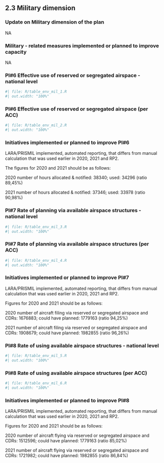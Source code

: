 ## 2.3 Military dimension
### Update on Military dimension of the plan

NA

### Military - related measures implemented or planned to improve capacity

NA

### PI#6 Effective use of reserved or segregated airspace - national level

```{r}
#| file: R/table_env_mil_1.R
#| out.width: "100%"
```



### PI#6 Effective use of reserved or segregated airspace (per ACC)

```{r}
#| file: R/table_env_mil_2.R
#| out.width: "100%"
```


### Initiatives implemented or planned to improve PI#6

LARA/PRISMIL implemented, automated reporting, that differs from manual calculation that was used earlier in 2020, 2021 and RP2.
The figures for 2020 and 2021 should be as follows: 
2020 number of hours allocated & notified: 38340; used: 34296 (ratio 89,45%)
2021 number of hours allocated & notified: 37346; used: 33978 (ratio 90,98%)

### PI#7 Rate of planning via available airspace structures - national level

```{r}
#| file: R/table_env_mil_3.R
#| out.width: "100%"
```



### PI#7 Rate of planning via available airspace structures (per ACC)

```{r}
#| file: R/table_env_mil_4.R
#| out.width: "100%"
```


### Initiatives implemented or planned to improve PI#7

LARA/PRISMIL implemented, automated reporting, that differs from manual calculation that was used earlier in 2020, 2021 and RP2.
Figures for 2020 and 2021 should be as follows:
2020 number of aircraft filing via reserved or segregated airspace and CDRs: 1676883; could have planned: 1779163 (ratio 94,25%)
2021 number of aircraft filing via reserved or segregated airspace and CDRs: 1908679; could have planned: 1982855 (ratio 96,26%)

### PI#8 Rate of using available airspace structures - national level

```{r}
#| file: R/table_env_mil_5.R
#| out.width: "100%"
```



### PI#8 Rate of using available airspace structures (per ACC)

```{r}
#| file: R/table_env_mil_6.R
#| out.width: "100%"
```


### Initiatives implemented or planned to improve PI#8

LARA/PRISMIL implemented, automated reporting, that differs from manual calculation that was used earlier in 2020, 2021 and RP2.
Figures for 2020 and 2021 should be as follows:
2020 number of aircraft flying via reserved or segregated airspace and CDRs: 1512596; could have planned: 1779163 (ratio 85,02%)
2021 number of aircraft flying via reserved or segregated airspace and CDRs: 1721982; could have planned: 1982855 (ratio 86,84%)